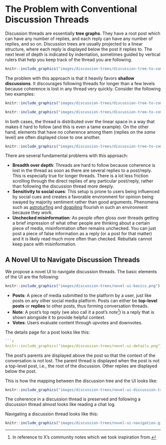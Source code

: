 # The Problem with Conventional Discussion Threads {#problem-discussion-threads}

Discussion threads are essentially **tree graphs**.
They have a root post which can have any number of replies, and each reply can have any number of replies, and so on.
Discussion trees are usually projected to a linear structure, where each reply is displayed below the post it replies to.
The next level of depth is indicated by indentation, sometimes guided by vertical rulers that help you keep track of the thread you are following.

```r
knitr::include_graphics("images/discussion-trees/discussion-tree-to-comment-thread.png")

```

The problem with this approach is that it heavily favors **shallow discussions**.
It discourages following threads for longer than a few levels because coherence is lost in any thread very quickly.
Consider the following two examples:

```r
knitr::include_graphics("images/discussion-trees/discussion-tree-to-comment-thread-coherence-1.png")

```

```r
knitr::include_graphics("images/discussion-trees/discussion-tree-to-comment-thread-coherence-2.png")

```

In both cases, the thread is distributed over the linear space in a way that makes it hard to follow (and this is even a tame example).
On the other hand, elements that have no coherence among them (replies on the *same* level) are often displayed close to one another.

```r
knitr::include_graphics("images/discussion-trees/discussion-tree-to-comment-thread-coherence-3.png")

```

There are several fundamental problems with this approach:

- **Breadth over depth**: Threads are hard to follow because coherence is lost in the thread as soon as there are several replies to a post/reply. This is especially true for longer threads. There is a lot less friction scrolling through the direct replies of any particular post/reply, rather than following the discussion thread more deeply.
- **Sensitivity to social cues**: This setup is prone to users being influenced by social cues and creates a favorable environment for opinion being swayed by majority sentiment rather than good arguments. Phenomena such as [astroturfing](https://en.wikipedia.org/wiki/Astroturfing) and [dogpiling](https://en.wikipedia.org/wiki/Dogpiling_(Internet)) flourish in such an environment because they *work*.
- **Unchecked misinformation**: As people often gloss over threads getting a brief impression of what other people are thinking about a certain piece of media, misinformation often remains unchecked. You can just post a piece of false information as a reply (or a post for that matter) and it is likely read much more often than checked. Rebuttals cannot keep pace with misinformation.

## A Novel UI to Navigate Discussion Threads {#novel-ui}

We propose a novel UI to navigate discussion threads.
The basic elements of the UI are the following:

```r
knitr::include_graphics("images/discussion-trees/novel-ui-basics.png")

```

- **Posts**: A piece of media submitted to the platform by a user, just like posts on any other social media platform. Posts can either be **top-level posts** or **replies** to other posts, thus forming conversation threads.
- **Note**: A post's top reply (we also call it a post's *note*^[In reference to X's community notes which we took inspiration from.]) is a reply that is shown alongside it to provide helpful context.
- **Votes**: Users evaluate content through upvotes and downvotes.

The details page for a post looks like this:

```r

```r
knitr::include_graphics("images/discussion-trees/novel-ui-details.png")

```

The post's parents are displayed above the post so that the context of the conversation is not lost.
The parent thread is displayed when the post is not a top-level post, i.e., the root of the discussion.
Other replies are displayed below the post.

This is how the mapping between the discussion tree and the UI looks like:

```r
knitr::include_graphics("images/discussion-trees/novel-ui-discussion-tree-to-comment-thread.png")

```

The coherence in a discussion thread is preserved and following a discussion thread almost looks like reading a chat log.

Navigating a discussion thread looks like this:

```r
knitr::include_graphics("images/discussion-trees/novel-ui-navigation.gif")

```

